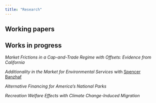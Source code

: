```yaml
---
title: "Research"
---
```


## Working papers

## Works in progress

*Market Frictions in a Cap-and-Trade Regime with Offsets: Evidence from California*

*Additionality in the Market for Environmental Services* with [Spencer Banzhaf](https://spencerbanzhaf.wordpress.ncsu.edu/)

*Alternative Financing for America's National Parks*

*Recreation Welfare Effects with Climate Change-Induced Migration*